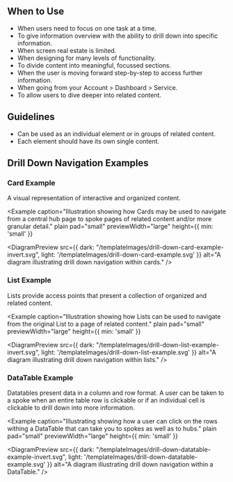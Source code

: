 
## When to Use
- When users need to focus on one task at a time.
- To give information overview with the ability to drill down into specific information.
- When screen real estate is limited.
- When designing for many levels of functionality.
- To divide content into meaningful, focussed sections.
- When the user is moving forward step-by-step to access further information.
- When going from your Account > Dashboard > Service.
- To allow users to dive deeper into related content.

## Guidelines
- Can be used as an individual element or in groups of related content.
- Each element should have its own single content.

## Drill Down Navigation Examples

### Card Example
A visual representation of interactive and organized content.

<Example 
  caption="Illustration showing how Cards may be used to navigate from a central hub page to spoke pages of related content and/or more granular detail." 
  plain 
  pad="small" 
  previewWidth="large" 
  height={{ min: 'small' }}
>
  <DiagramPreview 
    src={{
      dark: "/templateImages/drill-down-card-example-invert.svg", 
      light: '/templateImages/drill-down-card-example.svg'
    }} 
    alt="A diagram illustrating drill down navigation within cards." 
  />
</Example>

<Example plain>
  <DrillDownCardExample />
</Example>

### List Example
Lists provide access points that present a collection of organized and related content.

<Example 
  caption="Illustration showing how Lists can be used to navigate from the original List to a page of related content." 
  plain 
  pad="small" 
  previewWidth="large" 
  height={{ min: 'small' }}
>
  <DiagramPreview 
    src={{
      dark: "/templateImages/drill-down-list-example-invert.svg", 
      light: '/templateImages/drill-down-list-example.svg'
    }} 
    alt="A diagram illustrating drill down navigation within lists." />
</Example>

<Example plain>
  <DrillDownListExample />
</Example>

### DataTable Example
Datatables present data in a column and row format. A user can be taken to a spoke when an entire table row is clickable or if an individual cell is clickable to drill down into more information.

<Example 
  caption="Illustrating showing how a user can click on the rows withing a DataTable that can take you to spokes as well as to hubs." 
  plain 
  pad="small" 
  previewWidth="large" 
  height={{ min: 'small' }}
>
  <DiagramPreview 
    src={{
      dark: "/templateImages/drill-down-datatable-example-invert.svg",
      light: '/templateImages/drill-down-datatable-example.svg'
      }} 
      alt="A diagram illustrating drill down navigation within a DataTable." />
</Example>

<Example plain>
  <DrillDownDataTableExample />
</Example>